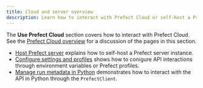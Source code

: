 ```yaml
---
title: Cloud and server overview
description: Learn how to interact with Prefect Cloud or self-host a Prefect server instance.
---
```


The **Use Prefect Cloud** section covers how to interact with Prefect Cloud.
See the [Prefect Cloud overview](/3.0rc/manage/cloud/) for a discussion of the pages in this section.


- [Host Prefect server](/3.0rc/manage/self-host/) explains how to self-host a Prefect server instance.
- [Configure settings and profiles](/3.0rc/manage/server/) shows how to conigure API interactions through environment variables or Prefect profiles.
- [Manage run metadata in Python](/3.0rc/manage/server/) demonstrates how to interact with the API in Python through the `PrefectClient`.